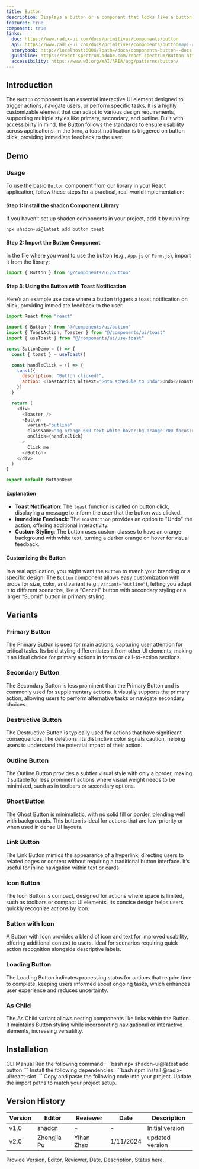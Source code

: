 ```yaml
---
title: Button
description: Displays a button or a component that looks like a button.
featured: true
component: true
links:
  doc: https://www.radix-ui.com/docs/primitives/components/button
  api: https://www.radix-ui.com/docs/primitives/components/button#api-reference
  storybook: http://localhost:6006/?path=/docs/components-button--docs
  guideline: https://react-spectrum.adobe.com/react-spectrum/Button.html
  accessibility: https://www.w3.org/WAI/ARIA/apg/patterns/button/
---
```


## Introduction

The `Button` component is an essential interactive UI element designed to trigger actions, navigate users, or perform specific tasks. It is a highly customizable element that can adapt to various design requirements, supporting multiple styles like primary, secondary, and outline. Built with accessibility in mind, the Button follows the standards to ensure usability across applications. In the `Demo`, a toast notification is triggered on button click, providing immediate feedback to the user.

## Demo

<ComponentPreview
  name="button-demo"
  description="A button in its default style"
/>

### Usage

To use the basic `Button` component from our library in your React application, follow these steps for a practical, real-world implementation:

#### Step 1: Install the shadcn Component Library

If you haven’t set up shadcn components in your project, add it by running:

```shell
npx shadcn-ui@latest add button toast
```

#### Step 2: Import the Button Component

In the file where you want to use the button (e.g., `App.js` or `Form.js`), import it from the library:

```javascript
import { Button } from "@/components/ui/button"
```

#### Step 3: Using the Button with Toast Notification

Here’s an example use case where a button triggers a toast notification on click, providing immediate feedback to the user.

```javascript
import React from "react"

import { Button } from "@/components/ui/button"
import { ToastAction, Toaster } from "@/components/ui/toast"
import { useToast } from "@/components/ui/use-toast"

const ButtonDemo = () => {
  const { toast } = useToast()

  const handleClick = () => {
    toast({
      description: "Button clicked!",
      action: <ToastAction altText="Goto schedule to undo">Undo</ToastAction>,
    })
  }

  return (
    <div>
      <Toaster />
      <Button
        variant="outline"
        className="bg-orange-600 text-white hover:bg-orange-700 focus:ring-orange-600"
        onClick={handleClick}
      >
        Click me
      </Button>
    </div>
  )
}

export default ButtonDemo
```

#### Explanation

- **Toast Notification**: The `toast` function is called on button click, displaying a message to inform the user that the button was clicked.
- **Immediate Feedback**: The `ToastAction` provides an option to "Undo" the action, offering additional interactivity.
- **Custom Styling**: The button uses custom classes to have an orange background with white text, turning a darker orange on hover for visual feedback.

#### Customizing the Button

In a real application, you might want the `Button` to match your branding or a specific design. The `Button` component allows easy customization with props for size, color, and variant (e.g., `variant="outline"`), letting you adapt it to different scenarios, like a “Cancel” button with secondary styling or a larger “Submit” button in primary styling.

## Variants

### Primary Button

<ComponentPreview name="button-demo" description="A button in primary style" />
The Primary Button is used for main actions, capturing user attention for critical
tasks. Its bold styling differentiates it from other UI elements, making it an ideal
choice for primary actions in forms or call-to-action sections.

### Secondary Button

<ComponentPreview
  name="button-secondary"
  description="A button in secondary style"
/>
The Secondary Button is less prominent than the Primary Button and is commonly used
for supplementary actions. It visually supports the primary action, allowing users
to perform alternative tasks or navigate secondary choices.

### Destructive Button

<ComponentPreview
  name="button-destructive"
  description="A button in destructive style"
/>
The Destructive Button is typically used for actions that have significant consequences,
like deletions. Its distinctive color signals caution, helping users to understand
the potential impact of their action.

### Outline Button

<ComponentPreview
  name="button-outline"
  description="A button in outline style"
/>
The Outline Button provides a subtler visual style with only a border, making it
suitable for less prominent actions where visual weight needs to be minimized, such
as in toolbars or secondary options.

### Ghost Button

<ComponentPreview name="button-ghost" description="A button in ghost style" />
The Ghost Button is minimalistic, with no solid fill or border, blending well with
backgrounds. This button is ideal for actions that are low-priority or when used
in dense UI layouts.

### Link Button

<ComponentPreview name="button-link" description="A button in link style" />
The Link Button mimics the appearance of a hyperlink, directing users to related
pages or content without requiring a traditional button interface. It’s useful for
inline navigation within text or cards.

### Icon Button

<ComponentPreview name="button-icon" description="A button with an icon only" />
The Icon Button is compact, designed for actions where space is limited, such as
toolbars or compact UI elements. Its concise design helps users quickly recognize
actions by icon.

### Button with Icon

<ComponentPreview
  name="button-with-icon"
  description="A button with text and an icon"
/>
A Button with Icon provides a blend of icon and text for improved usability, offering
additional context to users. Ideal for scenarios requiring quick action recognition
alongside descriptive labels.

### Loading Button

<ComponentPreview
  name="button-loading"
  description="A button with a loading indicator"
/>
The Loading Button indicates processing status for actions that require time to complete,
keeping users informed about ongoing tasks, which enhances user experience and reduces
uncertainty.

### As Child

<ComponentPreview
  name="button-as-child"
  description="A button wrapping a custom Link component"
/>
The As Child variant allows nesting components like links within the Button. It maintains
Button styling while incorporating navigational or interactive elements, increasing
versatility.

## Installation

<Tabs defaultValue="cli">
  <TabsList>
    <TabsTrigger value="cli">CLI</TabsTrigger>
    <TabsTrigger value="manual">Manual</TabsTrigger>
  </TabsList>
  <TabsContent value="cli">
    <Steps>
      <Step>Run the following command:</Step>
      ```bash npx shadcn-ui@latest add button ```
    </Steps>
  </TabsContent>
  <TabsContent value="manual">
    <Steps>
      <Step>Install the following dependencies:</Step>
      ```bash npm install @radix-ui/react-slot ```
      <Step>Copy and paste the following code into your project.</Step>
      <ComponentSource name="button" />
      <Step>Update the import paths to match your project setup.</Step>
    </Steps>
  </TabsContent>
</Tabs>

## Version History

| Version | Editor      | Reviewer   | Date      | Description     |
| ------- | ----------- | ---------- | --------- | --------------- |
| v1.0    | shadcn      | -          | -         | Initial version |
| v2.0    | Zhengjia Pu | Yihan Zhao | 1/11/2024 | updated version |

Provide Version, Editor, Reviewer, Date, Description, Status here.
